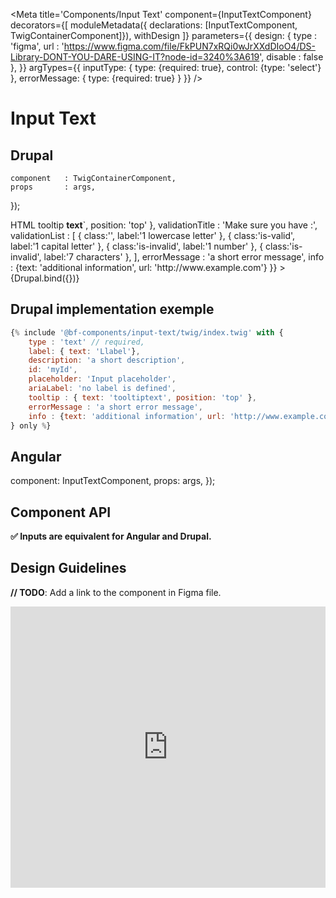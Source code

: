 
<Meta
    title='Components/Input Text'
    component={InputTextComponent}
    decorators={[
        moduleMetadata({ declarations: [InputTextComponent, TwigContainerComponent]}),
        withDesign
    ]}
    parameters={{
        design: {
            type    : 'figma',
            url     : 'https://www.figma.com/file/FkPUN7xRQi0wJrXXdDIoO4/DS-Library-DONT-YOU-DARE-USING-IT?node-id=3240%3A619',
            disable : false
        },
    }}
    argTypes={{
        inputType: {
            type: {required: true},
            control: {type: 'select'}
        },
        errorMessage: {
            type: {required: true}
        }
    }}
/>

# Input Text

## Drupal

    component   : TwigContainerComponent,
    props       : args,
});

<Canvas withSource='none'>
    <Story
        name='Drupal'
        height = '300px'
        args={{
            elementPath     : 'components/input-text/_doc/template.drupal',
            label           : { text: 'Label', class: '' },
            description     : 'a short description',
            id              : 'myId',
            placeholder     : 'Input placeholder',
            ariaLabel       : 'no label is defined',
            tooltip         : { text: `<em>HTML</em> tooltip <strong>text</strong>`, position: 'top' },
            validationTitle : 'Make sure you have :',
            validationList  : [
                { class:'', label:'1 lowercase letter' },
                { class:'is-valid', label:'1 capital letter' },
                { class:'is-invalid', label:'1 number' },
                { class:'is-invalid', label:'7 characters' },
            ],
            errorMessage    : 'a short error message',
            info            : {text: 'additional information', url: 'http://www.example.com'}
        }}
    >
        {Drupal.bind({})}
    </Story>
</Canvas>


## Drupal implementation exemple

```jsx
{% include '@bf-components/input-text/twig/index.twig' with {
    type : 'text' // required,
    label: { text: 'Llabel'},
    description: 'a short description',
    id: 'myId',
    placeholder: 'Input placeholder',
    ariaLabel: 'no label is defined',
    tooltip : { text: 'tooltiptext', position: 'top' },
    errorMessage : 'a short error message',
    info : {text: 'additional information', url: 'http://www.example.com'}
} only %}
```


## Angular

  component: InputTextComponent,
  props: args,
});



## Component API


**✅ Inputs are equivalent for Angular and Drupal.**

<Props of={InputTextComponent} />


## Design Guidelines

**// TODO**: Add a link to the component in Figma file.

<iframe width='100%' height='450' src='https://www.figma.com/embed?embed_host=share&url=https%3A%2F%2Fwww.figma.com%2Ffile%2FFkPUN7xRQi0wJrXXdDIoO4%2FDS-Library-DONT-YOU-DARE-USING-IT%3Fnode-id%3D3240%253A619&chrome=DOCUMENTATION' frameBorder='0' allowFullScreen></iframe>